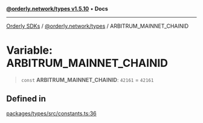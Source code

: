 [**@orderly.network/types v1.5.10**](/sdks/tech-doc/@orderly.network/types/README) • **Docs**

***

[Orderly SDKs](/sdks/tech-doc/packages) / [@orderly.network/types](/sdks/tech-doc/@orderly.network/types/README) / ARBITRUM\_MAINNET\_CHAINID

# Variable: ARBITRUM\_MAINNET\_CHAINID

> `const` **ARBITRUM\_MAINNET\_CHAINID**: `42161` = `42161`

## Defined in

[packages/types/src/constants.ts:36](https://github.com/OrderlyNetwork/js-sdk/blob/554ae704783e3b83c40bb234a899e8f02987d9b6/packages/types/src/constants.ts#L36)

